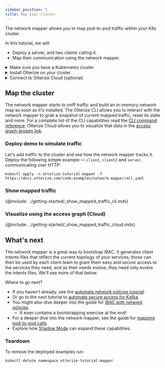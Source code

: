 ```yaml
---
sidebar_position: 3
title: Map your cluster
---
```


The network mapper allows you to map pod-to-pod traffic within your K8s cluster.

In this tutorial, we will:

- Deploy a server, and two clients calling it.
- Map their communication using the network mapper.

<details>
<summary>Make sure you have a Kubernetes cluster</summary>

Before you start, you need to have a Kubernetes cluster. Having a cluster with a [CNI](https://kubernetes.io/docs/concepts/extend-kubernetes/compute-storage-net/network-plugins/) that supports [NetworkPolicies](https://kubernetes.io/docs/concepts/services-networking/network-policies/) isn't required for this tutorial, but is recommended so that your cluster works with other tutorials.

{@include: ../_common/cluster-setup.md}
</details>

<details>
<summary>Install Otterize on your cluster</summary>

:::note
You can skip this section if Otterize is already installed in your cluster.
:::

{@include: ../_common/install-otterize.md}

</details>

<details>
<summary>Connect to Otterize Cloud (optional)</summary>
Upgrade/install your Otterize OSS deployment using the *client id* and *client secret* generated for your integration.

{@include: ../_common/install-otterize-cloud.md}

For a detailed instructions follow this [guide](/getting-started/connect-to-cloud#integrate-your-cluster)
</details>

## Map the cluster

The network mapper starts to sniff traffic and build an in-memory network map as soon as it's installed.
The Otterize CLI allows you to interact with the network mapper to grab a snapshot of current mapped traffic,
reset its state and more. For a complete list of the CLI capabilities read the [CLI command reference](/reference/cli/#network-mapper).
Otterize Cloud allows you to visualize that data in the [access graph-broken link](/broken/link).

### Deploy demo to simulate traffic

Let's add traffic to the cluster and see how the network mapper tracks it.
Deploy the following simple example &mdash; `client`, `client2` and `server`, communicating over HTTP:
```shell
kubectl apply -n otterize-tutorial-mapper -f https://docs.otterize.com/code-examples/network-mapper/all.yaml
```

### Show mapped traffic

{@include: ../getting-started/_show_mapped_traffic_cli.mdx}

### Visualize using the access graph (Cloud)

{@include: ../getting-started/_show_mapped_traffic_cloud.mdx}


## What's next

The network mapper is a great way to bootstrap IBAC. It generates client intents files that reflect
the current topology of your services; those can then be used by each client team to grant them easy
and *secure* access to the services they need, and as their needs evolve, they need only evolve
the intents files. We'll see more of that below.

Where to go next?

- If you haven't already, see the [automate network policies tutorial](/k8s-network-policies).
- Or go to the next tutorial to [automate secure access for Kafka](/k8s-kafka-mtls).
- You might also dive deeper into the guide for [IBAC with network policies](../capabilities/network-policies).
  - It even contains a bootstrapping exercise at the end!
- For a deeper dive into the network mapper, see the guide for [mapping pod-to-pod calls](../capabilities/k8s-mapping-pod-to-pod-calls).
- Explore how [Shadow Mode](/k8s-shadow-mode) can expand these capabilities.

### Teardown

To remove the deployed examples run:

```bash
kubectl delete namespace otterize-tutorial-mapper
```
